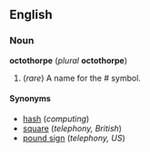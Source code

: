 ==English==
===Noun===
'''octothorpe''' (''plural'' '''octothorpe''')

#(''rare'') A name for the # symbol.

====Synonyms====
*[[hash]] (''computing'')
*[[square]] (''telephony, British'')
*[[pound sign]] (''telephony, US'')
<!-- Note the sharp sign in music is a different symbol. -->